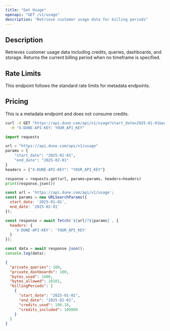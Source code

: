 ```yaml
---
title: "Get Usage"
openapi: "GET /v1/usage"
description: "Retrieve customer usage data for billing periods"
---
```


## Description

Retrieves customer usage data including credits, queries, dashboards, and storage. Returns the current billing period when no timeframe is specified.

## Rate Limits

This endpoint follows the standard rate limits for metadata endpoints.

## Pricing

This is a metadata endpoint and does not consume credits.

<RequestExample>

```bash cURL
curl -X GET "https://api.dune.com/api/v1/usage?start_date=2025-01-01&end_date=2025-02-01" \
  -H "X-DUNE-API-KEY: YOUR_API_KEY"
```

```python Python
import requests

url = "https://api.dune.com/api/v1/usage"
params = {
    "start_date": "2025-01-01",
    "end_date": "2025-02-01"
}
headers = {"X-DUNE-API-KEY": "YOUR_API_KEY"}

response = requests.get(url, params=params, headers=headers)
print(response.json())
```

```javascript JavaScript
const url = 'https://api.dune.com/api/v1/usage';
const params = new URLSearchParams({
  start_date: '2025-01-01',
  end_date: '2025-02-01'
});

const response = await fetch(`${url}?${params}`, {
  headers: {
    'X-DUNE-API-KEY': 'YOUR_API_KEY'
  }
});

const data = await response.json();
console.log(data);
```

</RequestExample>

<ResponseExample>

```json Example Response
{
  "private_queries": 100,
  "private_dashboards": 100,
  "bytes_used": 1000,
  "bytes_allowed": 10101,
  "billingPeriods": [
    {
      "start_date": "2025-01-01",
      "end_date": "2025-02-01",
      "credits_used": 100.10,
      "credits_included": 100000
    }
  ]
}
```

</ResponseExample>

